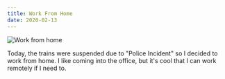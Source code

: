 ```yaml
---
title: Work From Home
date: 2020-02-13
---
```


<img
  alt="Work from home"
  src={wfh}
/>

Today, the trains were suspended due to "Police Incident" so I decided to work from home.  I like coming into the office, but it's cool that I can work remotely if I need to.